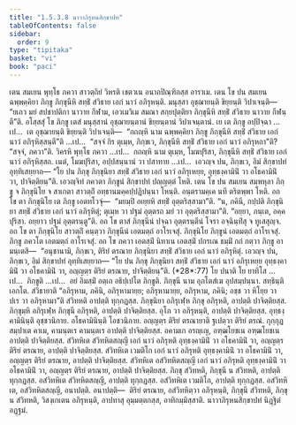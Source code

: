 ```yaml
---
title: "1.5.3.8 นาวาภิรุหนสิกฺขาปท"
tableOfContents: false
sidebar:
  order: 9
type: "tipitaka"
basket: "vi"
book: "paci"
---
```



<DynamicBreadcrumb />

<Division number="186" book="paci">

<Paragraph number="609" book="paci">
เตน สมเยน พุทฺโธ ภควา สาวตฺถิยํ วิหรติ เชตวเน อนาถปิณฺฑิกสฺส อาราเม. เตน โข ปน สมเยน ฉพฺพคฺคิยา ภิกฺขู ภิกฺขุนีหิ สทฺธิํ สํวิธาย เอกํ นาวํ อภิรุหนฺติ. มนุสฺสา อุชฺฌายนฺติ ขิยฺยนฺติ วิปาเจนฺติ—  “ยเถว มยํ สปชาปติกา นาวาย กีฬาม, เอวเมวิเม สมณา สกฺยปุตฺติยา ภิกฺขุนีหิ สทฺธิํ สํวิธาย นาวาย กีฬนฺตี”ติ.
</Paragraph>

<Paragraph number="610" book="paci">
อโสฺสสุํ โข ภิกฺขู เตสํ มนุสฺสานํ อุชฺฌายนฺตานํ ขิยฺยนฺตานํ วิปาเจนฺตานํ. เย เต ภิกฺขู อปฺปิจฺฉา …เป…  เต อุชฺฌายนฺติ ขิยฺยนฺติ วิปาเจนฺติ—  “กถญฺหิ นาม ฉพฺพคฺคิยา ภิกฺขู ภิกฺขุนีหิ สทฺธิํ สํวิธาย เอกํ นาวํ อภิรุหิสฺสนฺตี”ติ …เป…  “สจฺจํ กิร ตุเมฺห, ภิกฺขเว, ภิกฺขุนีหิ สทฺธิํ สํวิธาย เอกํ นาวํ อภิรุหถา”ติ? “สจฺจํ, ภควา”ติ. วิครหิ พุทฺโธ ภควา …เป…  กถญฺหิ นาม ตุเมฺห, โมฆปุริสา, ภิกฺขุนีหิ สทฺธิํ สํวิธาย เอกํ นาวํ อภิรุหิสฺสถ. เนตํ, โมฆปุริสา, อปฺปสนฺนานํ วา ปสาทาย …เป…  เอวญฺจ ปน, ภิกฺขเว, อิมํ สิกฺขาปทํ อุทฺทิเสยฺยาถ—
</Paragraph>

<Paragraph number="611" book="paci">
<Emphasis>“โย ปน ภิกฺขุ ภิกฺขุนิยา สทฺธิํ สํวิธาย เอกํ นาวํ อภิรุเหยฺย, อุทฺธงฺคามินิํ วา อโธคามินิํ</Emphasis> <Emphasis>วา, ปาจิตฺติยนฺ”</Emphasis>ติ.
</Paragraph>

<Paragraph number="612" book="paci">
เอวญฺจิทํ ภควตา ภิกฺขูนํ สิกฺขาปทํ ปญฺญตฺตํ โหติ.
</Paragraph>

</Division>
<Division number="187" book="paci">

<Paragraph number="613" book="paci">
เตน โข ปน สมเยน สมฺพหุลา ภิกฺขู จ ภิกฺขุนิโย จ สาเกตา สาวตฺถิํ อทฺธานมคฺคปฺปฏิปนฺนา โหนฺติ. อนฺตรามคฺเค นที ตริตพฺพา โหติ. อถ โข ตา ภิกฺขุนิโย เต ภิกฺขู เอตทโวจุํ—  “มยมฺปิ อเยฺยหิ สทฺธิํ อุตฺตริสฺสามา”ติ. “น, ภคินี, กปฺปติ ภิกฺขุนิยา สทฺธิํ สํวิธาย เอกํ นาวํ อภิรุหิตุํ; ตุเมฺห วา ปฐมํ อุตฺตรถ มยํ วา อุตฺตริสฺสามา”ติ. “อยฺยา, ภนฺเต, อคฺคปุริสา. อยฺยาว ปฐมํ อุตฺตรนฺตู”ติ. อถ โข ตาสํ ภิกฺขุนีนํ ปจฺฉา อุตฺตรนฺตีนํ โจรา อจฺฉินฺทิํสุ จ ทูเสสุญฺจ. อถ โข ตา ภิกฺขุนิโย สาวตฺถิํ คนฺตฺวา ภิกฺขุนีนํ เอตมตฺถํ อาโรเจสุํ. ภิกฺขุนิโย ภิกฺขูนํ เอตมตฺถํ อาโรเจสุํ. ภิกฺขู ภควโต เอตมตฺถํ อาโรเจสุํ.
</Paragraph>

<Paragraph number="614" book="paci">
อถ โข ภควา เอตสฺมิํ นิทาเน เอตสฺมิํ ปกรเณ ธมฺมิํ กถํ กตฺวา ภิกฺขู อามนฺเตสิ—  “อนุชานามิ, ภิกฺขเว, ติริยํ ตรณาย ภิกฺขุนิยา สทฺธิํ สํวิธาย เอกํ นาวํ อภิรุหิตุํ. เอวญฺจ ปน, ภิกฺขเว, อิมํ สิกฺขาปทํ อุทฺทิเสยฺยาถ—
</Paragraph>

</Division>
<Division number="188" book="paci">

<Paragraph number="615" book="paci">
<Emphasis>“โย ปน ภิกฺขุ ภิกฺขุนิยา สทฺธิํ สํวิธาย เอกํ นาวํ อภิรุเหยฺย อุทฺธงฺคามินิํ วา อโธคามินิํ วา, อญฺญตฺร ติริยํ ตรณาย, ปาจิตฺติยนฺ”</Emphasis>ติ. (*28*:<Emphasis>77</Emphasis>)
</Paragraph>

</Division>
<Division number="189" book="paci">

<Paragraph number="616" book="paci">
<Emphasis>โย ปนา</Emphasis>ติ โย ยาทิโส …เป…  <Emphasis>ภิกฺขู</Emphasis>ติ …เป…  อยํ อิมสฺมิํ อตฺเถ อธิปฺเปโต ภิกฺขูติ.
</Paragraph>

<Paragraph number="617" book="paci">
<Emphasis>ภิกฺขุนี</Emphasis> นาม อุภโตสํเฆ อุปสมฺปนฺนา.
</Paragraph>

<Paragraph number="618" book="paci">
<Emphasis>สทฺธินฺ</Emphasis>ติ เอกโต.
</Paragraph>

<Paragraph number="619" book="paci">
<Emphasis>สํวิธายา</Emphasis>ติ “อภิรุหาม, ภคินิ, อภิรุหามายฺย; อภิรุหามายฺย, อภิรุหาม, ภคินิ; อชฺช วา หิโยฺย วา ปเร วา อภิรุหามา”ติ สํวิทหติ อาปตฺติ ทุกฺกฏสฺส.
</Paragraph>

<Paragraph number="620" book="paci">
ภิกฺขุนิยา อภิรุเฬฺห ภิกฺขุ อภิรุหติ, อาปตฺติ ปาจิตฺติยสฺส. ภิกฺขุมฺหิ อภิรุเฬฺห ภิกฺขุนี อภิรุหติ, อาปตฺติ ปาจิตฺติยสฺส. อุโภ วา อภิรุหนฺติ, อาปตฺติ ปาจิตฺติยสฺส.
</Paragraph>

<Paragraph number="621" book="paci">
<Emphasis>อุทฺธงฺคามินินฺ</Emphasis>ติ อุชฺชวนิกาย.
</Paragraph>

<Paragraph number="622" book="paci">
<Emphasis>อโธคามินินฺ</Emphasis>ติ โอชวนิกาย.
</Paragraph>

<Paragraph number="623" book="paci">
<Emphasis>อญฺญตฺร ติริยํ ตรณายา</Emphasis>ติ ฐเปตฺวา ติริยํ ตรณํ.
</Paragraph>

<Paragraph number="624" book="paci">
กุกฺกุฏสมฺปาเต คาเม, คามนฺตเร คามนฺตเร อาปตฺติ ปาจิตฺติยสฺส. อคามเก อรญฺเญ, อฑฺฒโยชเน อฑฺฒโยชเน อาปตฺติ ปาจิตฺติยสฺส.
</Paragraph>

</Division>
<Division number="190" book="paci">

<Paragraph number="625" book="paci">
สํวิทหิเต สํวิทหิตสญฺญี เอกํ นาวํ อภิรุหติ อุทฺธงฺคามินิํ วา อโธคามินิํ วา, อญฺญตฺร ติริยํ ตรณาย, อาปตฺติ ปาจิตฺติยสฺส. สํวิทหิเต เวมติโก เอกํ นาวํ อภิรุหติ อุทฺธงฺคามินิํ วา อโธคามินิํ วา, อญฺญตฺร ติริยํ ตรณาย, อาปตฺติ ปาจิตฺติยสฺส. สํวิทหิเต อสํวิทหิตสญฺญี เอกํ นาวํ อภิรุหติ อุทฺธงฺคามินิํ วา อโธคามินิํ วา, อญฺญตฺร ติริยํ ตรณาย, อาปตฺติ ปาจิตฺติยสฺส.
</Paragraph>

<Paragraph number="626" book="paci">
ภิกฺขุ สํวิทหติ, ภิกฺขุนี น สํวิทหติ, อาปตฺติ ทุกฺกฏสฺส. อสํวิทหิเต สํวิทหิตสญฺญี, อาปตฺติ ทุกฺกฏสฺส. อสํวิทหิเต เวมติโก, อาปตฺติ ทุกฺกฏสฺส. อสํวิทหิเต, อสํวิทหิตสญฺญี, อนาปตฺติ.
</Paragraph>

</Division>
<Division number="191" book="paci">

<Paragraph number="627" book="paci">
อนาปตฺติ—  ติริยํ ตรณาย, อสํวิทหิตฺวา อภิรุหนฺติ, ภิกฺขุนี สํวิทหติ, ภิกฺขุ น สํวิทหติ, วิสงฺเกเตน อภิรุหนฺติ, อาปทาสุ อุมฺมตฺตกสฺส, อาทิกมฺมิสฺสาติ.

</Paragraph>
</Division>

<Paragraph number="628" type="center" book="paci">
นาวาภิรุหนสิกฺขาปทํ นิฏฺฐิตํ อฏฺฐมํ.
</Paragraph>
